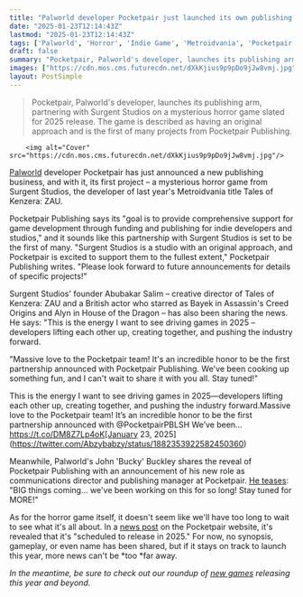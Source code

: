 ```yaml
---
title: "Palworld developer Pocketpair just launched its own publishing business, and its first project is a horror game from Metroidvania dev and Assassin's Creed actor Abubakar Salim"
date: "2025-01-23T12:14:43Z"
lastmod: "2025-01-23T12:14:43Z"
tags: ['Palworld', 'Horror', 'Indie Game', 'Metroidvania', 'Pocketpair Publishing', 'Surgent Studios', '2025 Release']
draft: false
summary: "Pocketpair, Palworld's developer, launches its publishing arm,  partnering with Surgent Studios on a mysterious horror game slated for 2025 release.  The game is  described as having an original approach and is the first of many projects from Pocketpair Publishing."
images: ["https://cdn.mos.cms.futurecdn.net/dXkKjius9p9pDo9jJw8vmj.jpg"]
layout: PostSimple
---
```

> Pocketpair, Palworld's developer, launches its publishing arm,  partnering with Surgent Studios on a mysterious horror game slated for 2025 release.  The game is  described as having an original approach and is the first of many projects from Pocketpair Publishing.


        <img alt="Cover" src="https://cdn.mos.cms.futurecdn.net/dXkKjius9p9pDo9jJw8vmj.jpg"/>
        
[<u>Palworld</u>](https://www.gamesradar.com/games/action/palworld-guide/) developer Pocketpair has just announced a new publishing business, and with it, its first project – a mysterious horror game from Surgent Studios, the developer of last year's Metroidvania title Tales of Kenzera: ZAU.

Pocketpair Publishing says its "goal is to provide comprehensive support for game development through funding and publishing for indie developers and studios," and it sounds like this partnership with Surgent Studios is set to be the first of many. "Surgent Studios is a studio with an original approach, and Pocketpair is excited to support them to the fullest extent," Pocketpair Publishing writes. "Please look forward to future announcements for details of specific projects!"

Surgent Studios' founder Abubakar Salim – creative director of Tales of Kenzera: ZAU and a British actor who starred as Bayek in Assassin's Creed Origins and Alyn in House of the Dragon – has also been sharing the news. He says: "This is the energy I want to see driving games in 2025 – developers lifting each other up, creating together, and pushing the industry forward.

"Massive love to the Pocketpair team! It's an incredible honor to be the first partnership announced with Pocketpair Publishing. We've been cooking up something fun, and I can't wait to share it with you all. Stay tuned!"

This is the energy I want to see driving games in 2025—developers lifting each other up, creating together, and pushing the industry forward.Massive love to the Pocketpair team! It’s an incredible honor to be the first partnership announced with @PocketpairPBLSH We’ve been… https://t.co/DM8Z7Lp4oK[January 23, 2025](https://twitter.com/Abzybabzy/status/1882353922582450360)

Meanwhile, Palworld's John 'Bucky' Buckley shares the reveal of Pocketpair Publishing with an announcement of his new role as communications director and publishing manager at Pocketpair. [<u>He teases</u>](https://x.com/Bucky_cm/status/1882353773319995453): "BIG things coming… we've been working on this for so long! Stay tuned for MORE!"

As for the horror game itself, it doesn't seem like we'll have too long to wait to see what it's all about. In a [<u>news post</u>](https://www.pocketpair.jp/news/20250123) on the Pocketpair website, it's revealed that it's "scheduled to release in 2025." For now, no synopsis, gameplay, or even name has been shared, but if it stays on track to launch this year, more news can't be *too *far away.

*In the meantime, be sure to check out our roundup of *[<u><em>new games</em></u>](https://www.gamesradar.com/video-game-release-dates/)* releasing this year and beyond.*
        